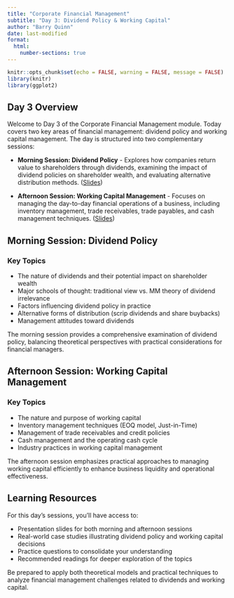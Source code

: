 ```yaml
---
title: "Corporate Financial Management"
subtitle: "Day 3: Dividend Policy & Working Capital"
author: "Barry Quinn"
date: last-modified
format:
  html:
    number-sections: true
---
```


```r
knitr::opts_chunk$set(echo = FALSE, warning = FALSE, message = FALSE)
library(knitr)
library(ggplot2)
```

## Day 3 Overview {.unnumbered}

Welcome to Day 3 of the Corporate Financial Management module. Today covers two key areas of financial management: dividend policy and working capital management. The day is structured into two complementary sessions:

- **Morning Session: Dividend Policy** - Explores how companies return value to shareholders through dividends, examining the impact of dividend policies on shareholder wealth, and evaluating alternative distribution methods. ([Slides](../slides/day3-morning-slides.html))

- **Afternoon Session: Working Capital Management** - Focuses on managing the day-to-day financial operations of a business, including inventory management, trade receivables, trade payables, and cash management techniques. ([Slides](../slides/day3-afternoon-slides.html))

## Morning Session: Dividend Policy {.unnumbered}

### Key Topics {.unnumbered}

* The nature of dividends and their potential impact on shareholder wealth
* Major schools of thought: traditional view vs. MM theory of dividend irrelevance
* Factors influencing dividend policy in practice
* Alternative forms of distribution (scrip dividends and share buybacks)
* Management attitudes toward dividends

The morning session provides a comprehensive examination of dividend policy, balancing theoretical perspectives with practical considerations for financial managers.

## Afternoon Session: Working Capital Management {.unnumbered}

### Key Topics {.unnumbered}

* The nature and purpose of working capital
* Inventory management techniques (EOQ model, Just-in-Time)
* Management of trade receivables and credit policies
* Cash management and the operating cash cycle
* Industry practices in working capital management

The afternoon session emphasizes practical approaches to managing working capital efficiently to enhance business liquidity and operational effectiveness.

## Learning Resources {.unnumbered}

For this day's sessions, you'll have access to:

* Presentation slides for both morning and afternoon sessions
* Real-world case studies illustrating dividend policy and working capital decisions
* Practice questions to consolidate your understanding
* Recommended readings for deeper exploration of the topics

Be prepared to apply both theoretical models and practical techniques to analyze financial management challenges related to dividends and working capital. 